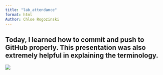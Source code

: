 ```yaml
---
title: "lab_attendance"
format: html
Author: Chloe Rogozinski
---
```


## Today, I learned how to commit and push to GitHub properly. This presentation was also extremely helpful in explaining the terminology.

![](images/coral infographic.png)

